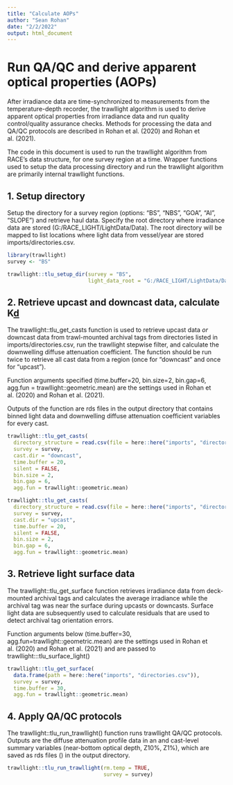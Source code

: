 ```yaml
---
title: "Calculate AOPs"
author: "Sean Rohan"
date: "2/2/2022"
output: html_document
---
```


# Run QA/QC and derive apparent optical properties (AOPs)

After irradiance data are time-synchronized to measurements from the temperature-depth recorder, the trawllight algorithm is used to derive apparent optical properties from irradiance data and run quality control/quality assurance checks. Methods for processing the data and QA/QC protocols are described in Rohan et al. (2020) and Rohan et al. (2021).

The code in this document is used to run the trawllight algorithm from RACE's data structure, for one survey region at a time. Wrapper functions used to setup the data processing directory and run the trawllight algorithm are primarily internal trawllight functions.

## 1. Setup directory

Setup the directory for a survey region (options: "BS", "NBS", "GOA", "AI", "SLOPE") and retrieve haul data. Specify the root directory where irradiance data are stored (G:/RACE_LIGHT/LightData/Data). The root directory will be mapped to list locations where light data from vessel/year are stored imports/directories.csv.

```r
library(trawllight)
survey <- "BS"

trawllight::tlu_setup_dir(survey = "BS", 
                          light_data_root = "G:/RACE_LIGHT/LightData/Data")
```

## 2. Retrieve upcast and downcast data, calculate K[d](z)

The trawllight::tlu_get_casts function is used to retrieve upcast data *or* downcast data from trawl-mounted archival tags from  directories listed in imports/directories.csv, run the trawllight stepwise filter, and calculate the downwelling diffuse attenuation coefficient. The function should be run twice to retrieve all cast data from a region (once for "downcast" and once for "upcast").

Function arguments specified (time.buffer=20, bin.size=2, bin.gap=6, agg.fun = trawllight::geometric.mean) are the settings used in Rohan et al. (2020) and Rohan et al. (2021).

Outputs of the function are rds files in the output directory that contains binned light data and downwelling diffuse attenuation coefficient variables for every cast. 

```r
trawllight::tlu_get_casts(
  directory_structure = read.csv(file = here::here("imports", "directories.csv")),
  survey = survey,
  cast.dir = "downcast",
  time.buffer = 20,
  silent = FALSE,
  bin.size = 2,
  bin.gap = 6,
  agg.fun = trawllight::geometric.mean)

trawllight::tlu_get_casts(
  directory_structure = read.csv(file = here::here("imports", "directories.csv")),
  survey = survey,
  cast.dir = "upcast",
  time.buffer = 20,
  silent = FALSE,
  bin.size = 2,
  bin.gap = 6,
  agg.fun = trawllight::geometric.mean)
```

## 3. Retrieve light surface data

The trawllight::tlu_get_surface function retrieves irradiance data from deck-mounted archival tags and calculates the average irradiance while the archival tag was near the surface during upcasts or downcasts. Surface light data are subsequently used to calculate residuals that are used to detect archival tag orientation errors.

Function arguments below (time.buffer=30, agg.fun=trawllight::geometric.mean) are the settings used in Rohan et al. (2020) and Rohan et al. (2021) and are passed to trawllight:::tlu_surface_light()

```r
trawllight::tlu_get_surface(
  data.frame(path = here::here("imports", "directories.csv")),
  survey = survey, 
  time.buffer = 30, 
  agg.fun = trawllight::geometric.mean)
```

## 4. Apply QA/QC protocols

The trawllight::tlu_run_trawllight() function runs trawllight QA/QC protocols. Outputs are the diffuse attenuation profile data in an and cast-level summary variables (near-bottom optical depth, Z10%, Z1%), which are saved as rds files () in the output directory.

```r
trawllight::tlu_run_trawllight(rm.temp = TRUE, 
                               survey = survey)
```


